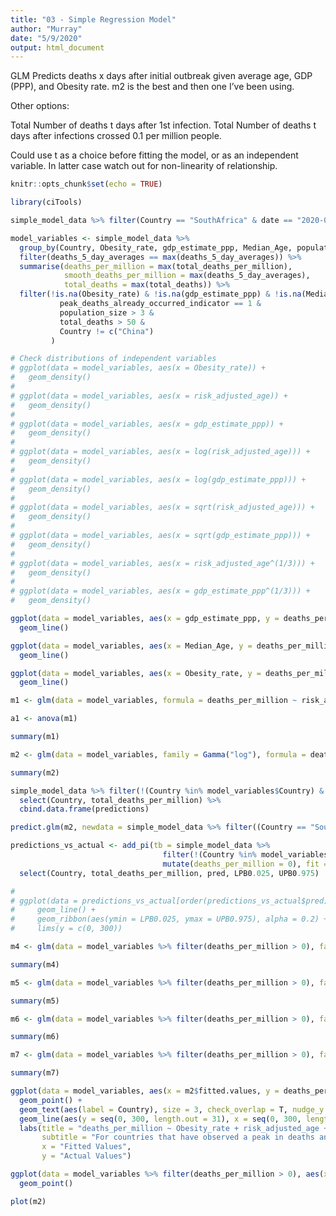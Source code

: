 ```yaml
---
title: "03 - Simple Regression Model"
author: "Murray"
date: "5/9/2020"
output: html_document
---
```


GLM Predicts deaths x days after initial outbreak given average age, GDP (PPP), and Obesity rate. m2 is the best and then one I've been using.

Other options:

  Total Number of deaths t days after 1st infection.
  Total Number of deaths t days after infections crossed 0.1 per million people.
  
Could use t as a choice before fitting the model, or as an independent variable. In latter case watch out for non-linearity of relationship.

```r
knitr::opts_chunk$set(echo = TRUE)

library(ciTools)

simple_model_data %>% filter(Country == "SouthAfrica" & date == "2020-05-11")
```

```r
model_variables <- simple_model_data %>%
  group_by(Country, Obesity_rate, gdp_estimate_ppp, Median_Age, population_size, peak_deaths_already_occurred_indicator, risk_adjusted_age) %>%
  filter(deaths_5_day_averages == max(deaths_5_day_averages)) %>%
  summarise(deaths_per_million = max(total_deaths_per_million),
            smooth_deaths_per_million = max(deaths_5_day_averages),
            total_deaths = max(total_deaths)) %>%
  filter(!is.na(Obesity_rate) & !is.na(gdp_estimate_ppp) & !is.na(Median_Age) & !is.na(deaths_per_million) & !is.na(risk_adjusted_age) &
           peak_deaths_already_occurred_indicator == 1 &
           population_size > 3 &
           total_deaths > 50 &
           Country != c("China")
         )

# Check distributions of independent variables
# ggplot(data = model_variables, aes(x = Obesity_rate)) +
#   geom_density()
# 
# ggplot(data = model_variables, aes(x = risk_adjusted_age)) +
#   geom_density()
# 
# ggplot(data = model_variables, aes(x = gdp_estimate_ppp)) +
#   geom_density()
# 
# ggplot(data = model_variables, aes(x = log(risk_adjusted_age))) +
#   geom_density()
# 
# ggplot(data = model_variables, aes(x = log(gdp_estimate_ppp))) +
#   geom_density()
# 
# ggplot(data = model_variables, aes(x = sqrt(risk_adjusted_age))) +
#   geom_density()
# 
# ggplot(data = model_variables, aes(x = sqrt(gdp_estimate_ppp))) +
#   geom_density()
# 
# ggplot(data = model_variables, aes(x = risk_adjusted_age^(1/3))) +
#   geom_density()
# 
# ggplot(data = model_variables, aes(x = gdp_estimate_ppp^(1/3))) +
#   geom_density()
```

```r
ggplot(data = model_variables, aes(x = gdp_estimate_ppp, y = deaths_per_million)) +
  geom_line()

ggplot(data = model_variables, aes(x = Median_Age, y = deaths_per_million)) +
  geom_line()

ggplot(data = model_variables, aes(x = Obesity_rate, y = deaths_per_million)) +
  geom_line()
```

```r
m1 <- glm(data = model_variables, formula = deaths_per_million ~ risk_adjusted_age)

a1 <- anova(m1)

summary(m1)
```

```r
m2 <- glm(data = model_variables, family = Gamma("log"), formula = deaths_per_million ~ Obesity_rate + risk_adjusted_age + gdp_estimate_ppp)

summary(m2)
```

```r
simple_model_data %>% filter(!(Country %in% model_variables$Country) & date == "2020-05-11") %>%
  select(Country, total_deaths_per_million) %>%
  cbind.data.frame(predictions)

predict.glm(m2, newdata = simple_model_data %>% filter((Country == "SouthAfrica") & date == "2020-05-11"), se.fit = T, type = "response")

predictions_vs_actual <- add_pi(tb = simple_model_data %>%
                                  filter(!(Country %in% model_variables$Country) & date == "2020-05-11") %>%
                                  mutate(deaths_per_million = 0), fit = m2) %>%
  select(Country, total_deaths_per_million, pred, LPB0.025, UPB0.975)

# 
# ggplot(data = predictions_vs_actual[order(predictions_vs_actual$pred),], aes(x = pred, y = total_deaths_per_million)) +
#     geom_line() + 
#     geom_ribbon(aes(ymin = LPB0.025, ymax = UPB0.975), alpha = 0.2) +
#     lims(y = c(0, 300))

```

```r
m4 <- glm(data = model_variables %>% filter(deaths_per_million > 0), family = Gamma("log"), formula = deaths_per_million ~ Obesity_rate + risk_adjusted_age + gdp_estimate_ppp + risk_adjusted_age * Obesity_rate)

summary(m4)
```

```r
m5 <- glm(data = model_variables %>% filter(deaths_per_million > 0), family = Gamma("log"), formula = deaths_per_million ~ Obesity_rate + risk_adjusted_age + gdp_estimate_ppp + risk_adjusted_age * gdp_estimate_ppp)

summary(m5)
```

```r
m6 <- glm(data = model_variables %>% filter(deaths_per_million > 0), family = Gamma("log"), formula = deaths_per_million ~ Obesity_rate + risk_adjusted_age + gdp_estimate_ppp + gdp_estimate_ppp * Obesity_rate)

summary(m6)
```

```r
m7 <- glm(data = model_variables %>% filter(deaths_per_million > 0), family = Gamma("log"), formula = deaths_per_million ~ Median_Age * log(gdp_estimate_ppp))

summary(m7)
```


```r
ggplot(data = model_variables, aes(x = m2$fitted.values, y = deaths_per_million)) + 
  geom_point() +
  geom_text(aes(label = Country), size = 3, check_overlap = T, nudge_y = 7) +
  geom_line(aes(y = seq(0, 300, length.out = 31), x = seq(0, 300, length.out = 31)), linetype = "dashed") +
  labs(title = "deaths_per_million ~ Obesity_rate + risk_adjusted_age + gdp_per_capita_ppp",
       subtitle = "For countries that have observed a peak in deaths and have population > 3 million",
       x = "Fitted Values",
       y = "Actual Values")
```

```r
ggplot(data = model_variables %>% filter(deaths_per_million > 0), aes(x = m2$fitted.values, y = deaths_per_million)) + 
  geom_point()
```


```r
plot(m2)
```




